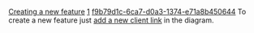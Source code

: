[[Property:title|Creating a new feature]]
[[Property:weight|1]]
[[Property:uuid|f9b79d1c-6ca7-d0a3-1374-e71a8b450644]]
To create a new feature just [[Creating client/supplier links|add a new client link]]  in the diagram. 
{{seealso| '''See Also''' <br/>
[[Adding a feature: Introduction|Creating a new feature]]  }}




